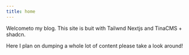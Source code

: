 ```yaml
---
title: home
---
```


Welcometo my blog. This site is buit with Tailwnd Nextjs and TinaCMS + shadcn.

Here I plan on dumping a whole lot of content please take a look around! 
